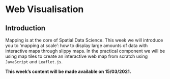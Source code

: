 # Web Visualisation

## Introduction {#intro-w09}
Mapping is at the core of Spatial Data Science. This week we will introduce you to 'mapping at scale': how to display large amounts of data with interactive maps through slippy maps. In the practical component we will be using map tiles to create an interactive web map from scratch using `JavaScript` and `Leaflet.js`.

<div class="note">
**This week’s content will be made available on 15/03/2021.**
</div>
